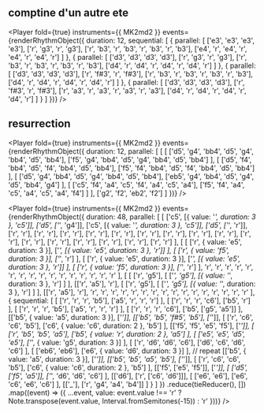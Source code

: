 ## comptine d'un autre ete

<Player
  fold={true}
  instruments={{ MK2md2 }}
  events={renderRhythmObject({
    duration: 12,
    sequential: [
      {
        parallel: [
          ['e3', 'e3', 'e3', 'e3'],
          ['r', 'g3', 'r', 'g3'],
          ['r', 'b3', 'r', 'b3', 'r', 'b3', 'r', 'b3'],
          ['e4', 'r', 'e4', 'r', 'e4', 'r', 'e4', 'r']
        ]
      },
      {
        parallel: [
          ['d3', 'd3', 'd3', 'd3'],
          ['r', 'g3', 'r', 'g3'],
          ['r', 'b3', 'r', 'b3', 'r', 'b3', 'r', 'b3'],
          ['d4', 'r', 'd4', 'r', 'd4', 'r', 'd4', 'r']
        ]
      },
      {
        parallel: [
          ['d3', 'd3', 'd3', 'd3'],
          ['r', 'f#3', 'r', 'f#3'],
          ['r', 'b3', 'r', 'b3', 'r', 'b3', 'r', 'b3'],
          ['d4', 'r', 'd4', 'r', 'd4', 'r', 'd4', 'r']
        ]
      },
      {
        parallel: [
          ['d3', 'd3', 'd3', 'd3'],
          ['r', 'f#3', 'r', 'f#3'],
          ['r', 'a3', 'r', 'a3', 'r', 'a3', 'r', 'a3'],
          ['d4', 'r', 'd4', 'r', 'd4', 'r', 'd4', 'r']
        ]
      }
    ]
  })}
/>

## resurrection

<Player
  fold={true}
  instruments={{ MK2md2 }}
  events={renderRhythmObject({
    duration: 12,
    parallel: [
      [
        [
          ['d5', 'g4', 'bb4', 'd5', 'g4', 'bb4', 'd5', 'bb4'],
          ['f5', 'g4', 'bb4', 'd5', 'g4', 'bb4', 'd5', 'bb4']
        ],
        [
          ['d5', 'f4', 'bb4', 'd5', 'f4', 'bb4', 'd5', 'bb4'],
          ['f5', 'f4', 'bb4', 'd5', 'f4', 'bb4', 'd5', 'bb4']
        ],
        [
          ['d5', 'g4', 'bb4', 'd5', 'g4', 'bb4', 'd5', 'bb4'],
          ['eb5', 'g4', 'bb4', 'd5', 'g4', 'd5', 'bb4', 'g4']
        ],
        [
          ['c5', 'f4', 'a4', 'c5', 'f4', 'a4', 'c5', 'a4'],
          ['f5', 'f4', 'a4', 'c5', 'a4', 'c5', 'a4', 'f4']
        ]
      ],
      ['g2', 'f2', 'eb2', 'f2']
    ]
  })}
/>


<Player
  fold={true}
  instruments={{ MK2md2 }}
  events={renderRhythmObject({
    duration: 48,
    parallel: [
      [
        ['c5', [{ value: '_', duration: 3 }, 'c5']],
        ['d5', ['_', 'g4']],
        ['c5', [{ value: '_', duration: 3 }, 'c5']],
        ['d5', ['_', 'r']],
        ['r', 'r'],
        ['r', 'r'],
        ['r', 'r'],
        ['r', 'r'],
        ['r', 'r'],
        ['r', 'r'],
        ['r', 'r'],
        ['r', 'r'],
        ['r', 'r'],
        ['r', 'r'],
        ['r', 'r'],
        ['r', 'r'],
        ['r', 'r'],
        ['r', 'r'],
        ['r', 'r'],
        ['r', 'r']
      ],
      [
        [
          ['r', { value: 'e5', duration: 3 }],
          ['_', [{ value: 'e5', duration: 3 }, 'r']]
        ],
        [
          ['r', { value: 'f5', duration: 3 }],
          ['_', 'r']
        ],
        [
          ['r', { value: 'e5', duration: 3 }],
          ['_', [{ value: 'e5', duration: 3 }, 'r']]
        ],
        [
          ['r', { value: 'f5', duration: 3 }],
          ['_', 'r']
        ],
        'r',
        'r',
        'r',
        'r',
        'r',
        'r',
        'r',
        'r',
        'r',
        'r',
        'r',
        'r',
        'r',
        'r',
        'r',
        'r'
      ],
      [
        [
          ['r', 'g5'],
          [
            ['_', 'g5'],
            [{ value: '_', duration: 3 }, 'r']
          ]
        ],
        [['r', 'a5'], 'r'],
        [
          ['r', 'g5'],
          [
            ['_', 'g5'],
            [{ value: '_', duration: 3 }, 'r']
          ]
        ],
        [['r', 'a5'], 'r'],
        'r',
        'r',
        'r',
        'r',
        'r',
        'r',
        'r',
        'r',
        'r',
        'r',
        'r',
        'r',
        'r',
        'r',
        'r',
        'r'
      ],
      {
        sequential: [
          [
            ['r', 'r', 'r', 'b5'],
            ['a5', 'r', 'r', 'r']
          ],
          [
            ['r', 'r', 'r', 'c6'],
            ['b5', 'r']
          ],
          [
            ['r', 'r', 'r', 'b5'],
            ['a5', 'r', 'r', 'r']
          ],
          [
            ['r', 'r', 'r', 'c6'],
            ['b5', ['g5', 'a5']]
          ],
          [['b5', { value: 'a5', duration: 3 }], ['_']],
          [['b5', 'b5', 'f#5', 'b5'], ['_']],
          [
            ['r', 'c6', 'c6', 'b5'],
            ['c6', { value: 'c6', duration: 2 }, 'b5']
          ],
          [['f5', 'f5', 'e5', 'f5'], ['_']],
          [
            ['r', 'b5', 'b5', 'a5'],
            ['b5', { value: 'r', duration: 2 }, 'a5']
          ],
          [
            ['e5', 'e5', 'd5', 'e5'],
            ['_', { value: 'g5', duration: 3 }]
          ],
          [
            ['r', 'd6', 'd6', 'c6'],
            ['d6', 'c6', 'd6', 'c6']
          ],
          [
            ['eb6', 'eb6'],
            ['e6', { value: 'd6', duration: 3 }]
          ], // repeat
          [['b5', { value: 'a5', duration: 3 }], ['_']],
          [['b5', 'b5', 'a5', 'b5'], ['_']],
          [
            ['r', 'c6', 'c6', 'b5'],
            ['c6', { value: 'c6', duration: 2 }, 'b5']
          ],
          [['f5', ['e5', 'f5']], ['_']],
          [
            ['d5', ['f5', 'a5']],
            ['_', 'd6', 'd6', 'c6']
          ],
          [['d6'], ['r', ['c6', 'd6']]],
          [
            ['e6', 'e6'],
            ['e6', 'c6', 'e6', 'c6']
          ],
          [['_'], ['r', 'g4', 'a4', 'b4']]
        ]
      }
    ]
  })
    .reduce(tieReducer(), [])
    .map((event) => ({
      ...event,
      value:
        event.value !== 'r'
          ? Note.transpose(event.value, Interval.fromSemitones(-15))
          : 'r'
    }))}
/>